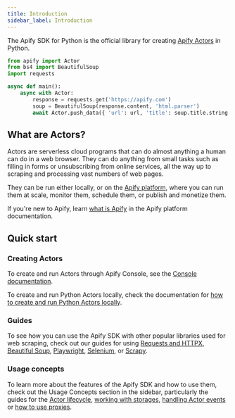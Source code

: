 ```yaml
---
title: Introduction
sidebar_label: Introduction
---
```


The Apify SDK for Python is the official library for creating [Apify Actors](https://docs.apify.com/platform/actors) in Python.

```python
from apify import Actor
from bs4 import BeautifulSoup
import requests

async def main():
    async with Actor:
        response = requests.get('https://apify.com')
        soup = BeautifulSoup(response.content, 'html.parser')
        await Actor.push_data({ 'url': url, 'title': soup.title.string })
```

## What are Actors?

Actors are serverless cloud programs that can do almost anything a human can do in a web browser.
They can do anything from small tasks such as filling in forms or unsubscribing from online services,
all the way up to scraping and processing vast numbers of web pages.

They can be run either locally, or on the [Apify platform](https://docs.apify.com/platform/),
where you can run them at scale, monitor them, schedule them, or publish and monetize them.

If you're new to Apify, learn [what is Apify](https://docs.apify.com/platform/about) in the Apify platform documentation.

## Quick start

### Creating Actors

To create and run Actors through Apify Console,
see the [Console documentation](https://docs.apify.com/academy/getting-started/creating-actors#choose-your-template).

To create and run Python Actors locally, check the documentation for [how to create and run Python Actors locally](./running-locally).

### Guides

To see how you can use the Apify SDK with other popular libraries used for web scraping,
check out our guides for using
[Requests and HTTPX](../guides/requests-and-httpx),
[Beautiful Soup](../guides/beautiful-soup),
[Playwright](../guides/playwright),
[Selenium](../guides/selenium),
or [Scrapy](../guides/scrapy).

### Usage concepts

To learn more about the features of the Apify SDK and how to use them,
check out the Usage Concepts section in the sidebar,
particularly the guides for the [Actor lifecycle](../concepts/actor-lifecycle),
[working with storages](../concepts/storages),
[handling Actor events](../concepts/actor-events)
or [how to use proxies](../concepts/proxy-management).
